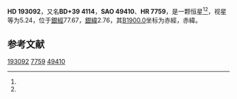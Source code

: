 {{Starbox begin
| name = HD 193092
}}
{{Starbox observe
| epoch = [[J2000.0|J2000.0]]
| constell = {{星座名待查}}<ref name=SIMBAD>{{cite web
 | url=http://simbad.u-strasbg.fr/simbad/sim-id?Ident=HR+7759
 | title=Pulsating variable Star
 | publisher=Centre de Données astronomiques de Strasbourg
 | work=SIMBAD
 | accessdate=2012-07-13
 | archive-date=2019-07-27
 | archive-url=https://web.archive.org/web/20190727175211/http://simbad.u-strasbg.fr/simbad/sim-id%3FIdent%3DHR%2B7759
 | dead-url=no
 }}</ref><ref name=DATA>{{cite web
 | url=http://vizier.u-strasbg.fr/viz-bin/VizieR-5?-out.add=.&-source=5050&-corr=PK=HR&-out.max=9999&HR=7759
 | title=VizieR Detailed Page
 | accessdate=2012-07-13
 | archive-date=2016-03-04
 | archive-url=https://web.archive.org/web/20160304211201/http://vizier.u-strasbg.fr/viz-bin/VizieR-5?-out.add=.&-source=5050&-corr=PK=HR&-out.max=9999&HR=7759
 | dead-url=no
 }}</ref>
| 星官 = 
| ra = {{RA|20|16|55.3}}<ref name=SIMBAD /><ref name=DATA />
| dec = {{DEC|+40|21|54}}<ref name=SIMBAD /><ref name=DATA />
| appmag_v = 5.24<ref name=SIMBAD /><ref name=DATA />
}}
{{Starbox character
| class = K3.5IIab-IIb<ref name=SIMBAD /><ref name=DATA />
| b-v = 1.65<ref name=SIMBAD /><ref name=DATA />
| u-b = 1.88<ref name=SIMBAD /><ref name=DATA />
| r-i = 0.89<ref name=SIMBAD /><ref name=DATA />
| variable = 
}}
{{Starbox astrometry
| radial_v = 1.88
| prop_mo_ra = -20
| parallax = 0.004
| p_error = 
}}
{{Starbox catalog
| names =BD+39 4114，[[SAO星表|SAO]] 49410，[[HD星表|HD]] 193092，[[HR星表|HR]] 7759}}
{{Starbox reference |Simbad=HR+7759}}
{{Starbox end}}

'''HD 193092'''，又名'''BD+39 4114'''，'''SAO 49410'''、'''HR 7759'''，是一颗恒星<ref name=SIMBAD /><ref name=DATA />，视星等为5.24，位于[[銀道座標系|銀經]]77.67，[[銀道座標系|銀緯]]2.76，其[[B1900.0|B1900.0]]坐标为赤經{{RA|20|13|21.7}}，赤緯{{DEC|+40|2.76|20}}。

== 参考文献 ==
{{reflist}}

{{star-stub}}

[[Category:HD和HDE天體|193092]]
[[Category:HR天體|7759]]
[[Category:SAO天體|49410]]